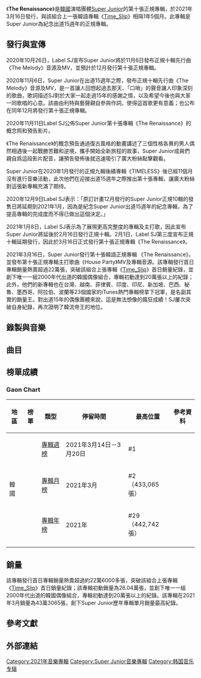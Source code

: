 {{Refimprove|time=2020-11-23T03:45:29+00:00}}
{{Infobox Album
| Name = The Renaissance
| Type = 專輯
| Longtype =
| Artist = [[Super_Junior|Super Junior]]
| Cover = 
| Caption = 
| Released = 2021年3月16日
| Recorded = 2020年~2021年
| Genre = 
| Length = 
| Label =韓國[[SM娛樂|SM娛樂]]、[[Label_SJ|Label SJ]]
| Producer =
| Chart position =
| Reviews =
| Last album = 《[[Star_(Super_Junior專輯)|Star]]》<br />（2021）
| This album = '''《The Renaissance》'''<br />（2021）
| Next album = 《[[The_Road：Keep_on_Going|The Road：Keep on Going]]》<br />（2022）
| Misc          = {{Extra album cover
| Upper caption = 
| Type          = 
| Cover         = 
| Lower caption = 
| Misc          = }}
{{Singles
| promo          = yes
| Name           = The Renaissance
| Type           = studio
| single 1       = The Melody
| single 1 date  = 2020年11月6日
| single 2       = House Party
| single 2 date  = 2021年3月16日
}}
{{External music video|Type=album|{{YouTube|RZrqrinmdks|The Melody}} <br /> {{YouTube|BtJMOVKjhUo|House Party}}<br /> }}
}}
《'''The Renaissance'''》是[[韓國|韓國]]演唱團體[[Super_Junior|Super Junior]]的第十張正規專輯，於2021年3月16日發行，與該組合上一張韓語專輯《[[Time_Slip|Time_Slip]]》相隔1年5個月。此專輯是Super Junior為紀念出道15週年的正規專輯。

==發行與宣傳==
2020年10月26日，Label SJ宣布Super Junior將於11月6日發布正規十輯先行曲《The Melody》音源及MV，並預計於12月發行第十張正規專輯。

2020年11月6日，Super Junior在出道15週年之際，發布正規十輯先行曲《The Melody》音源及MV，是一首讓人回想起過去那天、「口哨」的聲音讓人印象深刻的歌曲，歌詞描述SJ對於大家一起走過15年的感謝之情，以及希望今後也與大家一同歌唱的心意。該曲由利特與藝聲親自參與作詞，使得這首歌更有意義；也公布在同年12月將發行第十張正規專輯。

2020年11月11日Label SJ公佈Super Junior第十張專輯《The Renaissance》的概念照和預告影片。

《The Renaissance》的概念預告通過復古風格的動畫講述了三個性格各異的男人偶然相遇後一起戰勝苦難和逆境，攜手開始全新旅程的故事，Super Junior成員們親自爲這段影片配音，讓預告發佈後就迅速吸引了廣大粉絲點擊觀看。

Super Junior在2020年1月發行的正規九輯後續專輯《TIMELESS》後已經11個月沒有進行音樂活動，此次他們在迎接出道15週年之際推出第十張專輯，讓廣大粉絲對這張新專輯充滿了期待。

2020年12月9日Label SJ表示：「原訂計畫12月發行的Super Junior正規10輯的發售日將延期到2021年1月，因為是紀念Super Junior出道15週年的紀念專輯，為了提高專輯的完成度而不得已做出這個決定。」

2021年1月8日，Label SJ表示為了展現更高完整度的專輯及主打歌，因此宣布Super Junior將延後於2月16日發行正規十輯。2月1日，Label SJ第三度宣布正規十輯延期發行，因此於3月16日正式發行第十張正規專輯《The Renaissance》。

2021年3月16日，Super Junior發行第十張韓語正規專輯 《The Renaissance》，並發布第十張正規專輯主打歌曲《House Party》MV及專輯音源。該專輯發行首日專輯銷量熱賣超過22萬張，突破該組合上張專輯《[[Time_Slip|Time_Slip]]》首日銷量紀錄，並創下唯一一組2000年代出道的韓國偶像組合，專輯初動達到20萬張以上的紀錄；此外，他們的新專輯也在台灣、越南、菲律賓、印度、印尼、新加坡、巴西、秘魯、墨西哥、阿拉伯、波蘭等23個國家的iTunes熱門專輯榜拿下冠軍，是名副其實的銷量王。對出道15年的偶像團體來說，這是無法想像的瘋狂成績！SJ屢次突破自身紀錄，再次證明了韓流帝王的地位。

==錄製與音樂==

==曲目==
{{tracklist
| font_size = 90%
| collapsed =
| headline =
| extra_column = 韓語曲名
| total_length =

| title1 = Super
| length1 = 1:30

| title2 = '''House Party'''
| length2 = 4:01

| title3 = Burn The Floor
| length3= 3:45

| title4 = Paradox
| length4 = 3:16

| title5 = Closer
| length5 = 3:29
 
| title6 = The Melody
| length6 = 3:11

| title7 = Raining Spell For Love (Remake Ver)
| length7 = 3:16

| title8 = Mystery
| length8 = 2:57

| title9 = More Days With You
| length9 = 4:13

| title10 = Tell Me Baby
| length10 = 3:09
}}

==榜單成績==
===Gaon Chart===
{| class="wikitable" style="text-align:center; width:70%"
|-
! 地區 !! 榜單 !! 類型 !! 停留時間 !! 最高位置 !! 參考資料
|-
| rowspan="3" |韓國 || rowspan="3" |{{link-en|Gaon專輯榜|Gaon Album Chart}} || [[2021年Gaon專輯冠軍作品列表|專輯週榜]] || 2021年3月14日－3月20日 || #1 ||
|-
| [[2021年Gaon專輯冠軍作品列表|專輯月榜]] 
| 2021年3月 
| #2<br/>（433,065張）
| 
|-
| [[2021年Gaon專輯冠軍作品列表|專輯年榜]] 
| 2021年 
| #29<br/>（442,742張）
| 
|-
|}

==銷量==
該專輯發行首日專輯銷量熱賣超過約22萬6000多張，突破該組合上張專輯《[[Time_Slip|Time_Slip]]》首日銷量紀錄；該專輯初動銷量為26.04萬張，並創下唯一一組2000年代出道的韓國偶像組合，專輯初動達到20萬張以上的紀錄。該專輯在2021年3月銷量為43萬3065張，創下Super Junior歷年專輯單月銷量最高紀錄。

==參考文獻==

==外部連結==

{{Super Junior}}
{{Gaon專輯週榜冠軍 (2021年)|2021年3月20日}}
[[Category:2021年音樂專輯|Category:2021年音樂專輯]]
[[Category:Super_Junior音樂專輯|Category:Super Junior音樂專輯]]
[[Category:韩国音乐专辑|Category:韩国音乐专辑]]